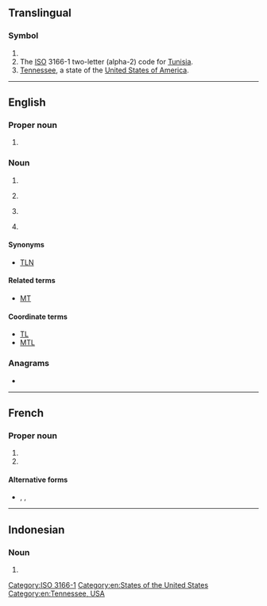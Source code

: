 {{also|tn|.tn|.Tn|t.n.|ṯn|T.-N.|.ṯn}}
==Translingual==

===Symbol===
{{head|mul|symbol}}

# {{SI-unit-abb|tera|newton|[[force]]}}
# The [[ISO]] 3166-1 two-letter (alpha-2) code for [[Tunisia]].
# [[Tennessee]], a state of the [[United States of America]].

[[Category:ISO 3166-1]]

----

==English==

===Proper noun===
{{head|en|proper noun}}

# {{abbreviation of|en|Tennessee}}

===Noun===
{{en-noun}}

# {{abbreviation of|en|telephone number}}
# {{label|en|India}} {{abbreviation of|en|[[Tamil Nadu]]}}
# {{label|en|informal}} {{abbreviation of|en|[[translator]][['s]] [[note]] or [[translation]] [[note]]}}
# {{init of|en|[[w:twisted nematic|twisted nematic]]|gloss=type of LCD display}}
#: {{cot|en|IPS|VA}}

====Synonyms====
* {{sense|translating note}} [[TLN]]

====Related terms====
{{sense|translating note}}
* [[MT]] {{qualifier|machine translation}}

====Coordinate terms====
{{sense|translating note}}
* [[TL]] {{qualifier|translator or translation}}
* [[MTL]] {{qualifier|machine translation}}

===Anagrams===
* {{anagrams|en|a=nt|-n't|NT|n't|n/t}}

[[Category:en:States of the United States]]
[[Category:en:Tennessee, USA]]

----

==French==

===Proper noun===
{{head|fr|proper noun}}

# {{init of|fr|[[Terre-Neuve]]}}
# {{init of|fr|[[Terre-Neuve-et-Labrador]]}}

====Alternative forms====
* {{l|fr|T.-N.}}, {{l|fr|T-N}}, {{l|fr|T.N.}}

----

==Indonesian==

===Noun===
{{id-noun}}

# {{initialism of|id|[[taman nasional]]}}
